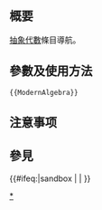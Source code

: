 <includeonly><!-- 在這裡加入模板的保護標識 --></includeonly><noinclude>{{Documentation subpage}}</noinclude>
<!-- 在本行下編輯模板說明 -->
== 概要 ==

[[抽象代數]]條目導航。

== 參數及使用方法 ==

<pre>{{ModernAlgebra}}</pre>

== 注意事项 ==

== 參見 ==

<includeonly>{{#ifeq:{{SUBPAGENAME}}|sandbox | |
<!-- 本行下加入模板的分類，跨維基連結加入Wikidata（參見[[Wikipedia:Wikidata]]） -->
[[Category:抽象代数|*]]
[[Category:数学导航模板|{{PAGENAME}}]]
}}</includeonly>